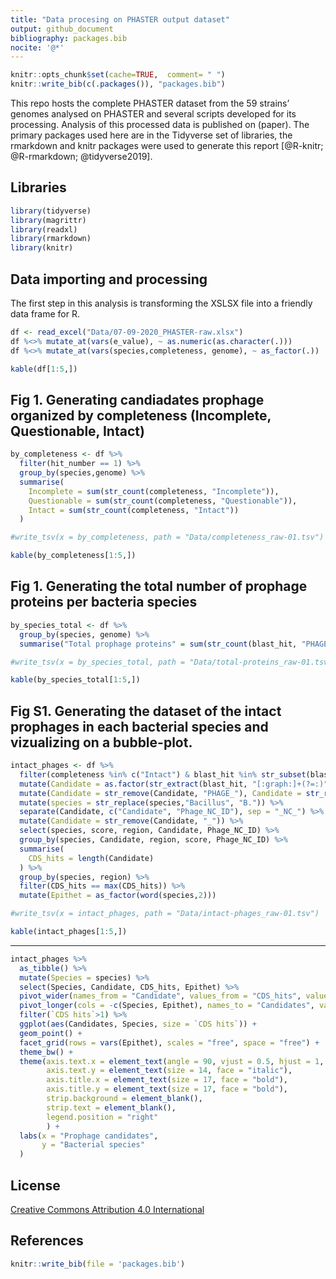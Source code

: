 ```yaml
---
title: "Data procesing on PHASTER output dataset"
output: github_document
bibliography: packages.bib
nocite: '@*'
---
```


```r
knitr::opts_chunk$set(cache=TRUE,  comment= " ")
knitr::write_bib(c(.packages()), "packages.bib")
```

This repo hosts the complete PHASTER dataset from the 59 strains' genomes analysed on PHASTER and several scripts developed for its processing. Analysis of this processed data is published on (paper). The primary packages used here are in the Tidyverse set of libraries, the rmarkdown and knitr packages were used to generate this report [@R-knitr; @R-rmarkdown; @tidyverse2019].

## Libraries

```r
library(tidyverse) 
library(magrittr)
library(readxl) 
library(rmarkdown)
library(knitr)
```


## Data importing and processing

The first step in this analysis is transforming the XSLSX file into a friendly data frame for R.

```r
df <- read_excel("Data/07-09-2020_PHASTER-raw.xlsx")
df %<>% mutate_at(vars(e_value), ~ as.numeric(as.character(.)))
df %<>% mutate_at(vars(species,completeness, genome), ~ as_factor(.))

kable(df[1:5,])
```

## Fig 1. Generating candiadates prophage organized by completeness (Incomplete, Questionable, Intact)

```r
by_completeness <- df %>%
  filter(hit_number == 1) %>% 
  group_by(species,genome) %>%
  summarise(
    Incomplete = sum(str_count(completeness, "Incomplete")),
    Questionable = sum(str_count(completeness, "Questionable")),
    Intact = sum(str_count(completeness, "Intact"))
  )

#write_tsv(x = by_completeness, path = "Data/completeness_raw-01.tsv")

kable(by_completeness[1:5,])
```


## Fig 1. Generating the total number of prophage proteins per bacteria species

```r
by_species_total <- df %>%
  group_by(species, genome) %>%
  summarise("Total prophage proteins" = sum(str_count(blast_hit, "PHAGE")))

#write_tsv(x = by_species_total, path = "Data/total-proteins_raw-01.tsv")

kable(by_species_total[1:5,])
```

## Fig S1. Generating the dataset of the intact prophages in each bacterial species and vizualizing on a bubble-plot.

```r

intact_phages <- df %>%
  filter(completeness %in% c("Intact") & blast_hit %in% str_subset(blast_hit, "^PHAGE")) %>%
  mutate(Candidate = as.factor(str_extract(blast_hit, "[:graph:]+(?=:)")), region = as.factor(region)) %>%
  mutate(Candidate = str_remove(Candidate, "PHAGE_"), Candidate = str_replace(Candidate, "_", " ")) %>%
  mutate(species = str_replace(species,"Bacillus", "B.")) %>% 
  separate(Candidate, c("Candidate", "Phage_NC_ID"), sep = "_NC_") %>%
  mutate(Candidate = str_remove(Candidate, "_")) %>% 
  select(species, score, region, Candidate, Phage_NC_ID) %>% 
  group_by(species, Candidate, region, score, Phage_NC_ID) %>% 
  summarise(
    CDS_hits = length(Candidate)
  ) %>% 
  group_by(species, region) %>% 
  filter(CDS_hits == max(CDS_hits)) %>% 
  mutate(Epithet = as_factor(word(species,2)))

#write_tsv(x = intact_phages, path = "Data/intact-phages_raw-01.tsv")

kable(intact_phages[1:5,])
```

***

```r

intact_phages %>%
  as_tibble() %>%
  mutate(Species = species) %>%
  select(Species, Candidate, CDS_hits, Epithet) %>%
  pivot_wider(names_from = "Candidate", values_from = "CDS_hits", values_fill = 0, values_fn = sum) %>%
  pivot_longer(cols = -c(Species, Epithet), names_to = "Candidates", values_to = "CDS hits") %>%
  filter(`CDS hits`>1) %>% 
  ggplot(aes(Candidates, Species, size = `CDS hits`)) +
  geom_point() +
  facet_grid(rows = vars(Epithet), scales = "free", space = "free") +
  theme_bw() +
  theme(axis.text.x = element_text(angle = 90, vjust = 0.5, hjust = 1, size = 14, face = "italic"),
        axis.text.y = element_text(size = 14, face = "italic"),
        axis.title.x = element_text(size = 17, face = "bold"),
        axis.title.y = element_text(size = 17, face = "bold"),
        strip.background = element_blank(),
        strip.text = element_blank(),
        legend.position = "right"
        ) +
  labs(x = "Prophage candidates",
       y = "Bacterial species"
  )

```


## License

[Creative Commons Attribution 4.0 International](https://creativecommons.org/licenses/by/4.0/legalcode)

## References

```r
knitr::write_bib(file = 'packages.bib')
```

